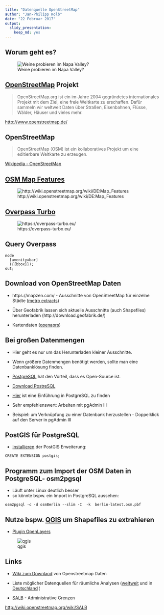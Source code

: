 ```yaml
---
title: "Datenquelle OpenStreetMap"
author: "Jan-Philipp Kolb"
date: "22 Februar 2017"
output: 
  slidy_presentation: 
    keep_md: yes
---
```


## Worum geht es?

![Weine probieren im Napa Valley?](http://revolution-computing.typepad.com/.a/6a010534b1db25970b0177432e8f61970d-800wi)

## [OpenStreetMap](http://www.openstreetmap.de/) Projekt

> OpenStreetMap.org ist ein im Jahre 2004 gegründetes internationales Projekt mit dem Ziel, eine freie Weltkarte zu erschaffen. Dafür sammeln wir weltweit Daten über Straßen, Eisenbahnen, Flüsse, Wälder, Häuser und vieles mehr. 

<http://www.openstreetmap.de/>


## OpenStreetMap

> OpenStreetMap (OSM) ist ein kollaboratives Projekt um eine editierbare Weltkarte zu erzeugen.

[Wikipedia - OpenStreetMap](https://en.wikipedia.org/wiki/OpenStreetMap)

## [OSM Map Features](http://wiki.openstreetmap.org/wiki/DE:Map_Features)

![http://wiki.openstreetmap.org/wiki/DE:Map_Features](http://docs.cartodb.com/img/layout/tutorials/overpassturbo/img2.efe758ad.png)


## [Overpass Turbo](https://overpass-turbo.eu/)



![https://overpass-turbo.eu/](http://blog.openstreetmap.de/wp-uploads/2014/01/Overpass_turbo_query_wizard_result_DE.png)


## Query Overpass

```
node
  [amenity=bar]
  ({{bbox}});
out;
```

## Download von OpenStreetMap Daten

- https://mapzen.com/ - Ausschnitte von OpenStreetMap für einzelne Städte ([metro extracts](https://mapzen.com/data/metro-extracts/))



- Über Geofabrik lassen sich aktuelle Ausschnitte (auch Shapefiles) herunterladen (http://download.geofabrik.de/)

- Kartendaten ([openaprs](http://www.openaprs.net/))

## Bei großen Datenmengen

- Hier geht es nur um das Herunterladen kleiner Ausschnitte.
- Wenn größere Datenmengen benötigt werden, sollte man eine Datenbanklösung finden.
- [PostgreSQL](http://www.postgresql.org/) hat den Vorteil, dass es Open-Source ist.

- [Download PostreSQL](http://www.postgresql.org/download/windows/)

- [Hier](https://datashenanigan.wordpress.com/2015/05/18/getting-started-with-postgresql-in-r/) ist eine Einführung in PostgreSQL zu finden

- Sehr empfehlenswert: Arbeiten mit pgAdmin III
- Beispiel: um Verknüpfung zu einer Datenbank herzustellen - Doppelklick auf den Server in pgAdmin III


## PostGIS für PostgreSQL

- [Installieren](http://postgis.net/install/) der PostGIS Erweiterung:

```
CREATE EXTENSION postgis;
```


## Programm zum Import der OSM Daten in PostgreSQL- osm2pgsql

- Läuft unter Linux deutlich besser
- so könnte bspw. ein Import in PostgreSQL aussehen:

```
osm2pgsql -c -d osmBerlin --slim -C  -k  berlin-latest.osm.pbf
```

## Nutze bspw. [QGIS](http://www.qgis.org/de/site/) um Shapefiles zu extrahieren

- [Plugin OpenLayers](http://www.qgistutorials.com/de/docs/downloading_osm_data.html)

![qgis](https://underdark.files.wordpress.com/2012/07/stamen_watercolor1.png?w=700)

## Links

- [Wiki zum Downlaod](http://wiki.openstreetmap.org/wiki/Downloading_data) von Openstreetmap Daten

- Liste möglicher Datenquellen für räumliche Analysen ([weltweit](http://wiki.openstreetmap.org/wiki/Potential_Datasources) und in  [Deutschland](http://wiki.openstreetmap.org/wiki/DE:Potential_Datasources)
)


- [SALB](http://wiki.openstreetmap.org/wiki/SALB) - Administrative Grenzen

<http://wiki.openstreetmap.org/wiki/SALB>

